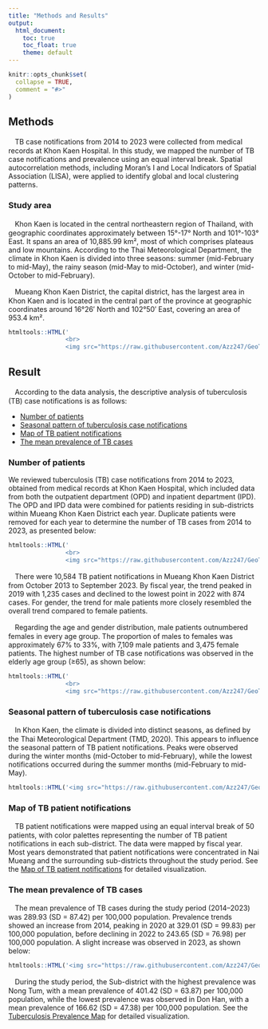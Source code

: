 ```yaml
---
title: "Methods and Results"
output:
  html_document:
    toc: true
    toc_float: true
    theme: default
---
```


```r
knitr::opts_chunk$set(
  collapse = TRUE,
  comment = "#>"
)
```
## Methods
ㅤTB case notifications from 2014 to 2023 were collected from medical records at Khon Kaen Hospital. In this study, we mapped the number of TB case notifications and prevalence using an equal interval break. Spatial autocorrelation methods, including Moran’s I and Local Indicators of Spatial Association (LISA), were applied to identify global and local clustering patterns.

### Study area
ㅤKhon Kaen is located in the central northeastern region of Thailand, with geographic coordinates approximately between 15°-17° North and 101°-103° East. It spans an area of 10,885.99 km², most of which comprises plateaus and low mountains. According to the Thai Meteorological Department, the climate in Khon Kaen is divided into three seasons: summer (mid-February to mid-May), the rainy season (mid-May to mid-October), and winter (mid-October to mid-February).

ㅤMueang Khon Kaen District, the capital district, has the largest area in Khon Kaen and is located in the central part of the province at geographic coordinates around 16°26′ North and 102°50′ East, covering an area of 953.4 km².
```r
htmltools::HTML('
                <br>
                <img src="https://raw.githubusercontent.com/Azz247/GeoTB/main/man/figures/KhonKaenV3.png" alt="Map of Khon Kaen Province" width="100%" />')
```

## Result
ㅤAccording to the data analysis, the descriptive analysis of tuberculosis (TB) case notifications is as follows:

- [Number of patients](#number-of-patients)
- [Seasonal pattern of tuberculosis case notifications](#seasonal-pattern-of-tuberculosis-case-notifications)
- [Map of TB patient notifications](#map-of-tb-patient-notifications)
- [The mean prevalence of TB cases](#the-mean-prevalence-of-tb-cases)

### Number of patients
  We reviewed tuberculosis (TB) case notifications from 2014 to 2023, obtained from medical records at Khon Kaen Hospital, which included data from both the outpatient department (OPD) and inpatient department (IPD). The OPD and IPD data were combined for patients residing in sub-districts within Mueang Khon Kaen District each year. Duplicate patients were removed for each year to determine the number of TB cases from 2014 to 2023, as presented below:
```r
htmltools::HTML('
                <br>
                <img src="https://raw.githubusercontent.com/Azz247/GeoTB/main/man/figures/NumberMKK.png" alt="Trend of TB cases from 2014 to 2023, showing a peak in 2019 and a decline by 2022" width="80%" />')
```

ㅤThere were 10,584 TB patient notifications in Mueang Khon Kaen District from October 2013 to September 2023. By fiscal year, the trend peaked in 2019 with 1,235 cases and declined to the lowest point in 2022 with 874 cases. For gender, the trend for male patients more closely resembled the overall trend compared to female patients.

ㅤRegarding the age and gender distribution, male patients outnumbered females in every age group. The proportion of males to females was approximately 67% to 33%, with 7,109 male patients and 3,475 female patients. The highest number of TB case notifications was observed in the elderly age group (≥65), as shown below:
```r
htmltools::HTML('
                <br>
                <img src="https://raw.githubusercontent.com/Azz247/GeoTB/main/man/figures/AgeandGender.png" alt="Number of TB Case Notifications by Age Group and Gender" width="80%" />')
```


### Seasonal pattern of tuberculosis case notifications
ㅤIn Khon Kaen, the climate is divided into distinct seasons, as defined by the Thai Meteorological Department (TMD, 2020). This appears to influence the seasonal pattern of TB patient notifications. Peaks were observed during the winter months (mid-October to mid-February), while the lowest notifications occurred during the summer months (mid-February to mid-May).
```r
htmltools::HTML('<img src="https://raw.githubusercontent.com/Azz247/GeoTB/main/man/figures/Ptbymonth.png" alt="Number of TB case notification by month" width="80%" />')

```

### Map of TB patient notifications
ㅤTB patient notifications were mapped using an equal interval break of 50 patients, with color palettes representing the number of TB patient notifications in each sub-district. The data were mapped by fiscal year. Most years demonstrated that patient notifications were concentrated in Nai Mueang and the surrounding sub-districts throughout the study period. See the [Map of TB patient notifications](https://azz247.github.io/GeoTB/articles/Subdistrict_2014-2023.html) for detailed visualization.
  
### The mean prevalence of TB cases 
ㅤThe mean prevalence of TB cases during the study period (2014–2023) was 289.93 (SD = 87.42) per 100,000 population. Prevalence trends showed an increase from 2014, peaking in 2020 at 329.01 (SD = 99.83) per 100,000 population, before declining in 2022 to 243.65 (SD = 76.98) per 100,000 population. A slight increase was observed in 2023, as shown below:
```r
htmltools::HTML('<img src="https://raw.githubusercontent.com/Azz247/GeoTB/main/man/figures/Prevalence.png" alt="Mean Prevalence of TB Cases" width="80%" />')

```

ㅤDuring the study period, the Sub-district with the highest prevalence was Nong Tum, with a mean prevalence of 401.42 (SD = 63.87) per 100,000 population, while the lowest prevalence was observed in Don Han, with a mean prevalence of 166.62 (SD = 47.38) per 100,000 population. See the [Tuberculosis Prevalence Map](https://azz247.github.io/GeoTB/articles/TuberculosisPrevalence.html) for detailed visualization.
  
